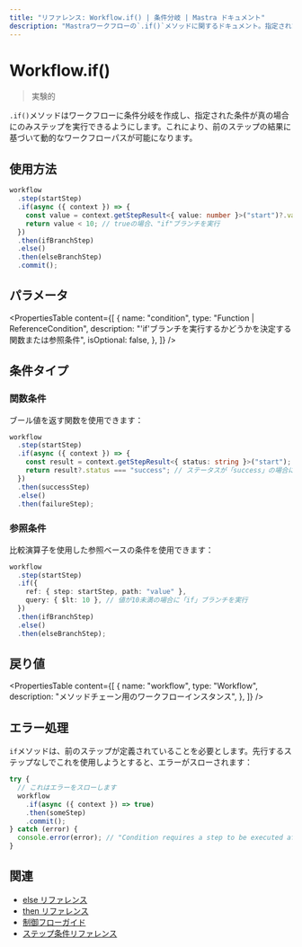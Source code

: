 ---
title: "リファレンス: Workflow.if() | 条件分岐 | Mastra ドキュメント"
description: "Mastraワークフローの`.if()`メソッドに関するドキュメント。指定された条件に基づいて条件分岐を作成します。"
---

# Workflow.if()

> 実験的

`.if()`メソッドはワークフローに条件分岐を作成し、指定された条件が真の場合にのみステップを実行できるようにします。これにより、前のステップの結果に基づいて動的なワークフローパスが可能になります。

## 使用方法

```typescript copy showLineNumbers
workflow
  .step(startStep)
  .if(async ({ context }) => {
    const value = context.getStepResult<{ value: number }>("start")?.value;
    return value < 10; // trueの場合、"if"ブランチを実行
  })
  .then(ifBranchStep)
  .else()
  .then(elseBranchStep)
  .commit();
```

## パラメータ

<PropertiesTable
  content={[
    {
      name: "condition",
      type: "Function | ReferenceCondition",
      description: "'if'ブランチを実行するかどうかを決定する関数または参照条件",
      isOptional: false,
    },
  ]}
/>

## 条件タイプ

### 関数条件

ブール値を返す関数を使用できます：

```typescript
workflow
  .step(startStep)
  .if(async ({ context }) => {
    const result = context.getStepResult<{ status: string }>("start");
    return result?.status === "success"; // ステータスが「success」の場合に「if」ブランチを実行
  })
  .then(successStep)
  .else()
  .then(failureStep);
```

### 参照条件

比較演算子を使用した参照ベースの条件を使用できます：

```typescript
workflow
  .step(startStep)
  .if({
    ref: { step: startStep, path: "value" },
    query: { $lt: 10 }, // 値が10未満の場合に「if」ブランチを実行
  })
  .then(ifBranchStep)
  .else()
  .then(elseBranchStep);
```

## 戻り値

<PropertiesTable
  content={[
    {
      name: "workflow",
      type: "Workflow",
      description: "メソッドチェーン用のワークフローインスタンス",
    },
  ]}
/>

## エラー処理

`if`メソッドは、前のステップが定義されていることを必要とします。先行するステップなしでこれを使用しようとすると、エラーがスローされます：

```typescript
try {
  // これはエラーをスローします
  workflow
    .if(async ({ context }) => true)
    .then(someStep)
    .commit();
} catch (error) {
  console.error(error); // "Condition requires a step to be executed after"
}
```

## 関連

- [else リファレンス](./else.mdx)
- [then リファレンス](./then.mdx)
- [制御フローガイド](../../docs/workflows/control-flow.mdx)
- [ステップ条件リファレンス](./step-condition.mdx)
